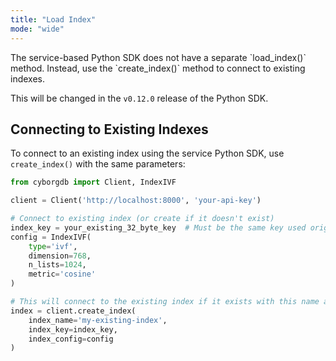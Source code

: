 ```yaml
---
title: "Load Index"
mode: "wide"
---
```


<Warning>
The service-based Python SDK does not have a separate `load_index()` method. Instead, use the `create_index()` method to connect to existing indexes.

This will be changed in the `v0.12.0` release of the Python SDK.
</Warning>

## Connecting to Existing Indexes

To connect to an existing index using the service Python SDK, use `create_index()` with the same parameters:

```python
from cyborgdb import Client, IndexIVF

client = Client('http://localhost:8000', 'your-api-key')

# Connect to existing index (or create if it doesn't exist)
index_key = your_existing_32_byte_key  # Must be the same key used originally
config = IndexIVF(
    type='ivf',
    dimension=768,
    n_lists=1024,
    metric='cosine'
)

# This will connect to the existing index if it exists with this name and key
index = client.create_index(
    index_name='my-existing-index',
    index_key=index_key,
    index_config=config
)
```